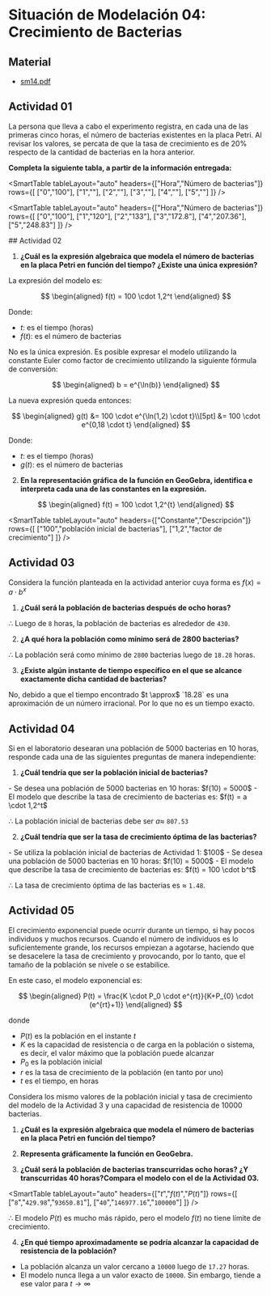 # Situación de Modelación 04: Crecimiento de Bacterias

## Material
- [sm14.pdf](/inacap/mvfm01/docs/sm14.pdf)

## Actividad 01
La persona que lleva a cabo el experimento registra, en cada una de las primeras cinco horas, el número de bacterias existentes en la placa Petri. Al revisar los valores, se percata de que la tasa de crecimiento es de 20% respecto de la cantidad de bacterias en la hora anterior.

**Completa la siguiente tabla, a partir de la información entregada:**

<SmartTable
  tableLayout="auto"
  headers={["Hora","Número de bacterias"]}
  rows={[
    ["0","100"],
    ["1",""],
    ["2",""],
    ["3",""],
    ["4",""],
    ["5",""]
  ]}
/>

<Solution>

<SmartTable
  tableLayout="auto"
  headers={["Hora","Número de bacterias"]}
  rows={[
    ["0","100"],
    ["1","120"],
    ["2","133"],
    ["3","172.8"],
    ["4","207.36"],
    ["5","248.83"]
  ]}
/>

</Solution>
## Actividad 02

1. **¿Cuál es la expresión algebraica que modela el número de bacterias en la placa Petri en función del tiempo? ¿Existe una única expresión?**

<Solution>
La expresión del modelo es:

$$
\begin{aligned}
    f(t) = 100 \cdot 1,2^t
\end{aligned}
$$

Donde:

- $t$: es el tiempo (horas)
- $f(t)$: es el número de bacterias

No es la única expresión. Es posible expresar el modelo utilizando la constante Euler como factor de crecimiento utilizando la siguiente fórmula de conversión:

$$
\begin{aligned}
    b = e^{\ln(b)}
\end{aligned}
$$

La nueva expresión queda entonces:

$$
\begin{aligned}
    g(t) &= 100 \cdot e^{\ln(1,2) \cdot t}\\[5pt]
    &= 100 \cdot e^{0,18 \cdot t}
\end{aligned}
$$

Donde:

- $t$: es el tiempo (horas)
- $g(t)$: es el número de bacterias

<SmartFigure
	src="/inacap/mvfm01/images/fig44.png"
	alt="Comprobación modelo exponencial g(t)"
	caption="Comprobación modelo exponencial g(t)"
	size="large"
/>
</Solution>

2. **En la representación gráfica de la función en GeoGebra, identifica e interpreta cada una de las constantes en la expresión.**

<Solution>

<SmartFigure
	src="/inacap/mvfm01/images/fig45.svg"
	alt="Gráfica de modelo exponencial g(t) (ahora f(t))"
	caption="Gráfica de modelo exponencial g(t) (ahora f(t))"
	lightbox={true}
	size="large"
/>

$$
\begin{aligned}
    f(t) =  100 \cdot 1,2^{t}
\end{aligned}
$$ 

<SmartTable
  tableLayout="auto"
  headers={["Constante","Descripción"]}
  rows={[
    ["100","población inicial de bacterias"],
    ["1,2","factor de crecimiento"]
  ]}
/>
</Solution>

## Actividad 03
Considera la función planteada en la actividad anterior cuya forma es $f(x)=a \cdot b^x$

1. **¿Cuál será la población de bacterias después de ocho horas?**

<Solution>

<SmartFigure
	src="/inacap/mvfm01/images/fig46.png"
	alt="Población bacterias en 8 horas"
	caption="Población bacterias en 8 horas"
	size="large"
/>

$\therefore$ Luego de `8` horas, la población de bacterias es alrededor de `430`.
</Solution>

2. **¿A qué hora la población como mínimo será de 2800 bacterias?**

<Solution>

<SmartFigure
	src="/inacap/mvfm01/images/fig47.png"
	alt="Tiempo mínimo para una población de 2800 bacterias"
	caption="Tiempo mínimo para una población de 2800 bacterias"
	size="large"
/>

$\therefore$ La población será como mínimo de `2800` bacterias luego de `18.28` horas.
</Solution>

3. **¿Existe algún instante de tiempo específico en el que se alcance exactamente dicha cantidad de bacterias?**

<Solution>
No, debido a que el tiempo encontrado $t \approx$ `18.28` es una aproximación de un número irracional. Por lo que no es un tiempo exacto.
</Solution>

## Actividad 04
Si en el laboratorio desearan una población de 5000 bacterias en 10 horas, responde cada una de las siguientes preguntas de manera independiente:

1. **¿Cuál tendría que ser la población inicial de bacterias?**

<Solution>
- Se desea una población de 5000 bacterias en 10 horas: $f(10) = 5000$
- El modelo que describe la tasa de crecimiento de bacterias es: $f(t) = a \cdot 1,2^t$ 

<SmartFigure
	src="/inacap/mvfm01/images/fig48.png"
	alt="Cálculo de población inicial"
	caption="Cálculo de población inicial"
	size="large"
/>

$\therefore$ La población inicial de bacterias debe ser $a \approx$ `807.53`
</Solution>

2. **¿Cuál tendría que ser la tasa de crecimiento óptima de las bacterias?**

<Solution>
- Se utiliza la población inicial de bacterias de Actividad 1: $100$
- Se desea una población de 5000 bacterias en 10 horas: $f(10) = 5000$
- El modelo que describe la tasa de crecimiento de bacterias es: $f(t) = 100 \cdot b^t$

<SmartFigure
	src="/inacap/mvfm01/images/fig49.png"
	alt="Cálculo de tasa de crecimiento"
	caption="Cálculo de tasa de crecimiento"
	size="large"
/>

$\therefore$ La tasa de crecimiento óptima de las bacterias es $\approx$ `1.48`.
</Solution>

## Actividad 05
El crecimiento exponencial puede ocurrir durante un tiempo, si hay pocos individuos y muchos recursos. Cuando el número de individuos es lo suficientemente grande, los recursos empiezan a agotarse, haciendo que se desacelere la tasa de crecimiento y provocando, por lo tanto, que el tamaño de la población se nivele o se estabilice.

En este caso, el modelo exponencial es:

$$
\begin{aligned}
P(t) = \frac{K \cdot P_0 \cdot e^{rt}}{K+P_{0} \cdot (e^{rt}+1)}
\end{aligned}
$$

donde

- $P(t)$ es la población en el instante $t$
- $K$ es la capacidad de resistencia o de carga en la población o sistema, es decir, el valor máximo que la población puede alcanzar
- $P_0$ es la población inicial
- $r$ es la tasa de crecimiento de la población (en tanto por uno)
- $t$ es el tiempo, en horas

Considera los mismo valores de la población inicial y tasa de crecimiento del modelo de la Actividad 3 y una capacidad de resistencia de 10000 bacterias.

1. **¿Cuál es la expresión algebraica que modela el número de bacterias en la placa Petri en función del tiempo?**

<Solution>

<SmartFigure
	src="/inacap/mvfm01/images/fig50.png"
	alt="Modelo exponencial P(t) con población inicial y tasa de crecimiento"
	caption="Modelo exponencial P(t) con población inicial y tasa de crecimiento"
	size="large"
/>
</Solution>

2. **Representa gráficamente la función en GeoGebra.**

<Solution>

<SmartFigure
	src="/inacap/mvfm01/images/fig51.svg"
	alt="Gráfica de modelo exponencial P(t)"
	caption="Gráfica de modelo exponencial P(t)"
	lightbox={true}
	size="large"
/>
</Solution>

3. **¿Cuál será la población de bacterias transcurridas ocho horas? ¿Y transcurridas 40 horas?Compara el modelo con el de la Actividad 03.**

<Solution>

<SmartFigure
	src="/inacap/mvfm01/images/fig52.png"
	alt="Comparación modelos P(t) y f(t)"
	caption="Comparación modelos P(t) y f(t)"
	size="large"
/>

<SmartTable
  tableLayout="auto"
  headers={["$t$","$f(t)$","$P(t)$"]}
  rows={[
    ["`8`","`429.98`","`93650.81`"],
    ["`40`","`146977.16`","`100000`"]
  ]}
/>

$\therefore$ El modelo $P(t)$ es mucho más rápido, pero el modelo $f(t)$ no tiene límite de crecimiento.
</Solution>

4. **¿En qué tiempo aproximadamente se podría alcanzar la capacidad de resistencia de la población?**

<Solution>

<SmartFigure
	src="/inacap/mvfm01/images/fig53.png"
	alt="Tiempo en que la población llega al límite"
	caption="Tiempo en que la población llega al límite"
	size="large"
/>

- La población alcanza un valor cercano a `10000` luego de `17.27` horas.
- El modelo nunca llega a un valor exacto de `10000`. Sin embargo, tiende a ese valor para $t \rightarrow \infty$
</Solution>